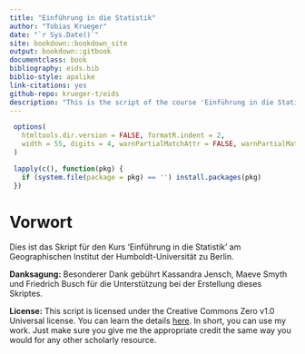```yaml
--- 
title: "Einführung in die Statistik"
author: "Tobias Krueger"
date: "`r Sys.Date()`"
site: bookdown::bookdown_site
output: bookdown::gitbook
documentclass: book
bibliography: eids.bib
biblio-style: apalike
link-citations: yes
github-repo: krueger-t/eids
description: "This is the script of the course 'Einführung in die Statistik' (in German) run at the Geography Department of Humboldt-Universität zu Berlin."
---
```


```r
 options(
   htmltools.dir.version = FALSE, formatR.indent = 2,
   width = 55, digits = 4, warnPartialMatchAttr = FALSE, warnPartialMatchDollar = FALSE
 )

 lapply(c(), function(pkg) {
   if (system.file(package = pkg) == '') install.packages(pkg)
 })
```

# Vorwort {-}

Dies ist das Skript für den Kurs 'Einführung in die Statistik' am Geographischen Institut der Humboldt-Universität zu Berlin.

**Danksagung:** Besonderer Dank gebührt Kassandra Jensch, Maeve Smyth und Friedrich Busch für die Unterstützung bei der Erstellung dieses Skriptes.

**License:** This script is licensed under the Creative Commons Zero v1.0 Universal license. You can learn the details [here](https://github.com/krueger-t/eids/blob/main/LICENSE). In short, you can use my work. Just make sure you give me the appropriate credit the same way you would for any other scholarly resource.
